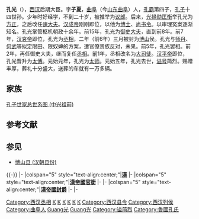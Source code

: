 {{unreferenced|time=2014-6-1}}
'''孔光'''（{{bd|前65年||5年4月28日||catIdx=Kong孔光}}），[[西汉|西汉]]后期大臣。字'''子夏'''，[[曲阜|曲阜]]（今[[山东|山东]][[曲阜|曲阜]]）人，[[孔霸|孔霸]]第四子，[[孔子|孔子]]十四世孙。少年时好经学，不到二十岁，被推举为[[议郎|议郎]]。后来，[[光禄勋|光禄勋]][[匡衡|匡衡]]举孔光为[[方正|方正]]，之后改任[[谏大夫|谏大夫]]。[[汉成帝|汉成帝]]刚刚即位，以他为[[博士|博士]]、[[尚书令|尚书令]]。以审理冤案逐渐知名。孔光掌管枢机朝政十余年。前15年，孔光为[[御史大夫|御史大夫]]，直到前8年。前7年，[[汉哀帝|汉哀帝]]即位，孔光为[[丞相|丞相]]，二年（前6年）三月被封为[[博山县_(汉朝县份)|博山]]侯。孔光与[[师丹|师丹]]、[[何武|何武]]等拟定限田、限奴婢的方案，遭官僚贵族反对，未果。前5年，孔光罢相。前2年，再任御史大夫，继而复任[[丞相|丞相]]。前1年，丞相改名为[[大司徒|大司徒]]。[[汉平帝|汉平帝]]即位，孔光晋升为[[太傅|太傅]]。元始元年，孔光为[[太师|太师]]。元始五年，孔光去世，[[谥号|谥号]]简烈。赐赠丰厚，葬礼十分盛大，送葬的车就有一万多辆。

==家族==
[[孔子世家总世系图_(中兴祖前)|孔子世家总世系图 (中兴祖前)]]

== 参考文献 ==
{{Reflist}}

== 参见 ==
* [[博山县_(汉朝县份)|博山县 (汉朝县份)]]

{{-}}
{{start box}}
|-
|colspan="5" style="text-align:center;"|'''[[漢|漢]]'''
|-
|colspan="5" style="text-align:center;"|'''[[漢帝國|漢帝國]][[官銜|官銜]]'''
|-
{{s-before|[[辛慶忌|辛慶忌]]}}
{{s-title|[[西汉|西汉]][[光祿勳|光祿勳]]|前15年}}
{{s-after|[[韓勳|韓勳]]}}
{{s-before|[[翟方進|翟方進]]}}
{{s-title|[[西汉|西汉]][[御史大夫|御史大夫]]|前15年—前8年}}
{{s-after|[[何武|何武]]}}
{{s-before|[[何武|何武]]}}
{{s-title|[[西汉|西汉]][[廷尉|廷尉]]|前8年}}
{{s-after|[[龐真|龐真]]}}
{{s-vacant|last=[[辛慶忌|辛慶忌]]}}
{{s-title|[[西汉|西汉]][[左將軍|左將軍]]|前8年—前7年}}
{{s-after|[[王咸|王咸]]}} 
{{s-before|[[翟方進|翟方進]]}}
{{s-title|[[西汉|西汉]][[丞相|丞相]]|前7年—前5年}}
{{s-after|[[朱博|朱博]]}} 
{{s-before|[[賈延|賈延]]}}
{{s-title|[[西汉|西汉]][[御史大夫|御史大夫]]|前2年}}
{{s-after|[[何武|何武]]}}
{{s-before|[[王嘉_(平陵)|王嘉]]}}
{{s-title|[[西汉|西汉]][[丞相|丞相]]|前2年—前1年}}
{{s-none|無|改為[[大司徒|大司徒]]}}  
|-
{{s-none|無|由丞相改制}}
{{s-title|[[西汉|西汉]][[大司徒|大司徒]]|前1年}}
{{s-after|[[馬宮|馬宮]]}}
{{s-vacant|last=[[審食其|審食其]]}}
{{s-title|[[西汉|西汉]][[太傅|太傅]]|前1年—1年}}
{{s-after|[[王莽|王莽]]}}
{{s-new}}
{{s-title|[[西汉|西汉]][[太师|太师]]|1年—5年}}
{{s-after|[[馬宮|馬宮]]}}
|colspan="5" style="text-align:center;"|'''[[漢帝國|漢帝國]][[封爵|封爵]]'''
|-
{{s-new|reason=[[汉哀帝|汉哀帝]]新封爵位}}
{{s-title|[[西汉|西汉]][[博山侯|博山侯]]|前7年—前5年}}
{{s-vacant|[[汉哀帝|汉哀帝]]撤销爵位}}
|-
{{s-vacant|[[汉哀帝|汉哀帝]]復封}}
{{s-title|[[西汉|西汉]][[博山侯|博山侯]]|前2年—5年}}
{{s-after|子[[孔放|孔放]]}}
{{end box}}
{{西汉上公}}
{{西汉丞相}}

{{DEFAULTSORT:Kong孔光}}
[[Category:西汉丞相|Category:西汉丞相]]
[[Category:西汉大司徒|K]]
[[Category:西汉光祿勳|K]]
[[Category:西汉廷尉|K]]
[[Category:西汉左將軍|K]]
[[Category:西汉太傅|K]]
[[Category:西汉太師|K]]
[[Category:西汉县令|Category:西汉县令]]
[[Category:西汉列侯|Category:西汉列侯]]
[[Category:曲阜人|Category:曲阜人]]
[[Category:孔子十四代孫|Guang光]]
[[Category:孔姓|Guang光]]
[[Category:谥简烈|Category:谥简烈]]
[[Category:魯國孔氏|Category:魯國孔氏]]